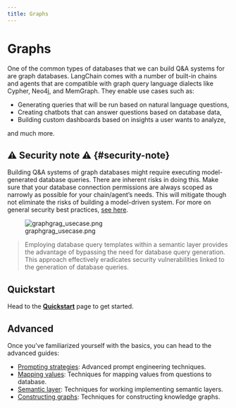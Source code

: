 ```yaml
---
title: Graphs
---
```


# Graphs

One of the common types of databases that we can build Q&A systems for
are graph databases. LangChain comes with a number of built-in chains
and agents that are compatible with graph query language dialects like
Cypher, Neo4j, and MemGraph. They enable use cases such as:

- Generating queries that will be run based on natural language
  questions,
- Creating chatbots that can answer questions based on database data,
- Building custom dashboards based on insights a user wants to
  analyze,

and much more.

## ⚠️ Security note ⚠️ {#security-note}

Building Q&A systems of graph databases might require executing
model-generated database queries. There are inherent risks in doing
this. Make sure that your database connection permissions are always
scoped as narrowly as possible for your chain/agent’s needs. This will
mitigate though not eliminate the risks of building a model-driven
system. For more on general security best practices, [see
here](../../../../docs/security).

<figure>
  <img
    src="../../../../static/img/graph_usecase.png"
    alt="graphgrag_usecase.png"
  />
  <figcaption aria-hidden="true">graphgrag_usecase.png</figcaption>
</figure>

> Employing database query templates within a semantic layer provides
> the advantage of bypassing the need for database query generation.
> This approach effectively eradicates security vulnerabilities linked
> to the generation of database queries.

## Quickstart

Head to the
**[Quickstart](../../../../docs/use_cases/graph/quickstart)** page to
get started.

## Advanced

Once you’ve familiarized yourself with the basics, you can head to the
advanced guides:

- [Prompting strategies](../../../../docs/use_cases/graph/prompting):
  Advanced prompt engineering techniques.
- [Mapping values](../../../../docs/use_cases/graph/mapping):
  Techniques for mapping values from questions to database.
- [Semantic layer](../../../../docs/use_cases/graph/semantic):
  Techniques for working implementing semantic layers.
- [Constructing
  graphs](../../../../docs/use_cases/graph/construction): Techniques
  for constructing knowledge graphs.
